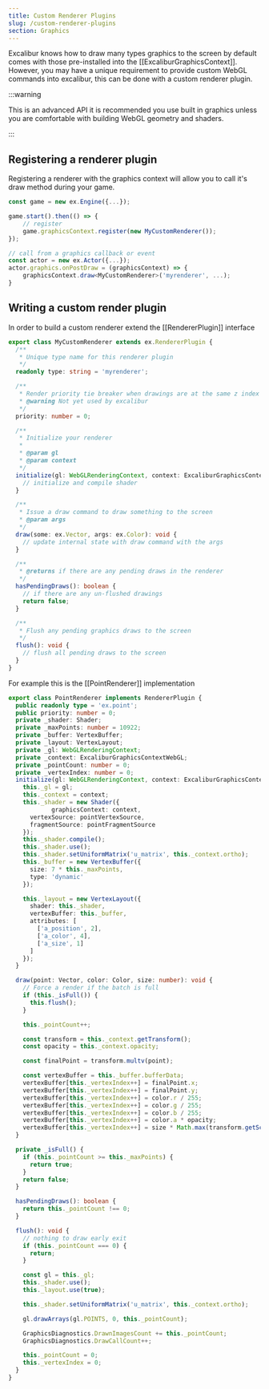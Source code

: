 ```yaml
---
title: Custom Renderer Plugins
slug: /custom-renderer-plugins
section: Graphics
---
```


Excalibur knows how to draw many types graphics to the screen by default comes with those pre-installed into the [[ExcaliburGraphicsContext]]. However, you may have a unique requirement to provide custom WebGL commands into excalibur, this can be done with a custom renderer plugin.

:::warning

This is an advanced API it is recommended you use built in graphics unless you are comfortable with building WebGL geometry and shaders.

:::

## Registering a renderer plugin

Registering a renderer with the graphics context will allow you to call it's draw method during your game.

```typescript
const game = new ex.Engine({...});

game.start().then(() => {
    // register
    game.graphicsContext.register(new MyCustomRenderer());
});

// call from a graphics callback or event
const actor = new ex.Actor({...});
actor.graphics.onPostDraw = (graphicsContext) => {
    graphicsContext.draw<MyCustomRenderer>('myrenderer', ...);
}
```

## Writing a custom render plugin

In order to build a custom renderer extend the [[RendererPlugin]] interface

```typescript
export class MyCustomRenderer extends ex.RendererPlugin {
  /**
   * Unique type name for this renderer plugin
   */
  readonly type: string = 'myrenderer';

  /**
   * Render priority tie breaker when drawings are at the same z index
   * @warning Not yet used by excalibur
   */
  priority: number = 0;

  /**
   * Initialize your renderer
   *
   * @param gl
   * @param context
   */
  initialize(gl: WebGLRenderingContext, context: ExcaliburGraphicsContextWebGL): void {
    // initialize and compile shader
  }

  /**
   * Issue a draw command to draw something to the screen
   * @param args
   */
  draw(some: ex.Vector, args: ex.Color): void {
    // update internal state with draw command with the args
  }

  /**
   * @returns if there are any pending draws in the renderer
   */
  hasPendingDraws(): boolean {
    // if there are any un-flushed drawings
    return false;
  }

  /**
   * Flush any pending graphics draws to the screen
   */
  flush(): void {
    // flush all pending draws to the screen
  }
}
```

For example this is the [[PointRenderer]] implementation

```typescript
export class PointRenderer implements RendererPlugin {
  public readonly type = 'ex.point';
  public priority: number = 0;
  private _shader: Shader;
  private _maxPoints: number = 10922;
  private _buffer: VertexBuffer;
  private _layout: VertexLayout;
  private _gl: WebGLRenderingContext;
  private _context: ExcaliburGraphicsContextWebGL;
  private _pointCount: number = 0;
  private _vertexIndex: number = 0;
  initialize(gl: WebGLRenderingContext, context: ExcaliburGraphicsContextWebGL): void {
    this._gl = gl;
    this._context = context;
    this._shader = new Shader({
			graphicsContext: context,
      vertexSource: pointVertexSource,
      fragmentSource: pointFragmentSource
    });
    this._shader.compile();
    this._shader.use();
    this._shader.setUniformMatrix('u_matrix', this._context.ortho);
    this._buffer = new VertexBuffer({
      size: 7 * this._maxPoints,
      type: 'dynamic'
    });

    this._layout = new VertexLayout({
      shader: this._shader,
      vertexBuffer: this._buffer,
      attributes: [
        ['a_position', 2],
        ['a_color', 4],
        ['a_size', 1]
      ]
    });
  }

  draw(point: Vector, color: Color, size: number): void {
    // Force a render if the batch is full
    if (this._isFull()) {
      this.flush();
    }

    this._pointCount++;

    const transform = this._context.getTransform();
    const opacity = this._context.opacity;

    const finalPoint = transform.multv(point);

    const vertexBuffer = this._buffer.bufferData;
    vertexBuffer[this._vertexIndex++] = finalPoint.x;
    vertexBuffer[this._vertexIndex++] = finalPoint.y;
    vertexBuffer[this._vertexIndex++] = color.r / 255;
    vertexBuffer[this._vertexIndex++] = color.g / 255;
    vertexBuffer[this._vertexIndex++] = color.b / 255;
    vertexBuffer[this._vertexIndex++] = color.a * opacity;
    vertexBuffer[this._vertexIndex++] = size * Math.max(transform.getScaleX(), transform.getScaleY());
  }

  private _isFull() {
    if (this._pointCount >= this._maxPoints) {
      return true;
    }
    return false;
  }

  hasPendingDraws(): boolean {
    return this._pointCount !== 0;
  }

  flush(): void {
    // nothing to draw early exit
    if (this._pointCount === 0) {
      return;
    }

    const gl = this._gl;
    this._shader.use();
    this._layout.use(true);

    this._shader.setUniformMatrix('u_matrix', this._context.ortho);

    gl.drawArrays(gl.POINTS, 0, this._pointCount);

    GraphicsDiagnostics.DrawnImagesCount += this._pointCount;
    GraphicsDiagnostics.DrawCallCount++;

    this._pointCount = 0;
    this._vertexIndex = 0;
  }
}
```
